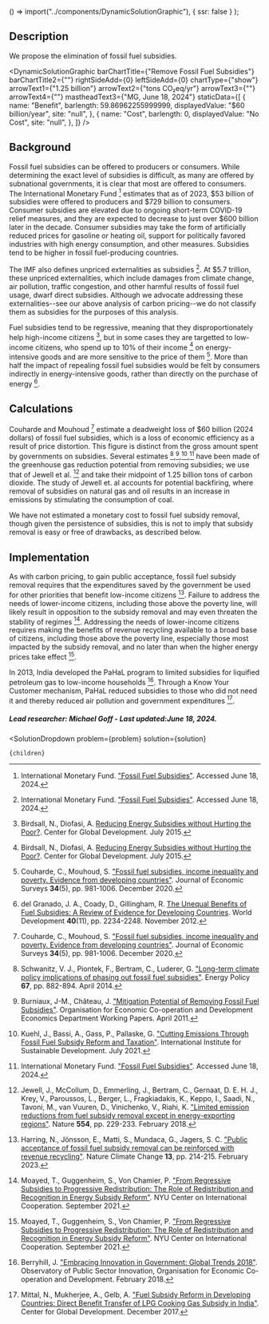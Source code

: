 

  () => import("../components/DynamicSolutionGraphic"),
  { ssr: false }
);

## Description

We propose the elimination of fossil fuel subsidies.

<DynamicSolutionGraphic
  barChartTitle={"Remove Fossil Fuel Subsidies"}
  barChartTitle2={""}
  rightSideAdd={0}
  leftSideAdd={0}
  chartType={"show"}
  arrowText1={"1.25 billion"}
  arrowText2={"tons CO₂eq/yr"}
  arrowText3={""}
  arrowText4={""}
  mastheadText3={"MG, June 18, 2024"}
 staticData={[
    {
     name: "Benefit",
      barlength: 59.86962255999999,
      displayedValue: "$60 billion/year",
      site: "null",
    },
    {
      name: "Cost",
      barlength: 0,
      displayedValue: "No Cost",
      site: "null",
    },
  ]}
/>

## Background

Fossil fuel subsidies can be offered to producers or consumers. While determining the exact level of subsidies is difficult, as many are offered by subnational governments, it is clear that most are offered to consumers. The International Monetary Fund [^"8"] estimates that as of 2023, $53 billion of subsidies were offered to producers and $729 billion to consumers. Consumer subsidies are elevated due to ongoing short-term COVID-19 relief measures, and they are expected to decrease to just over $600 billion later in the decade. Consumer subsidies may take the form of artificially reduced prices for gasoline or heating oil, support for politically favored industries with high energy consumption, and other measures. Subsidies tend to be higher in fossil fuel-producing countries.

The IMF also defines unpriced externalities as subsidies [^"8"]. At $5.7 trillion, these unpriced externalities, which include damages from climate change, air pollution, traffic congestion, and other harmful results of fossil fuel usage, dwarf direct subsidies. Although we advocate addressing these externalities--see our above analysis of carbon pricing--we do not classify them as subsidies for the purposes of this analysis.

Fuel subsidies tend to be regressive, meaning that they disproportionately help high-income citizens [^"3"], but in some cases they are targetted to low-income citizens, who spend up to 10% of their income [^"3"] on energy-intensive goods and are more sensitive to the price of them [^"6"]. More than half the impact of repealing fossil fuel subsidies would be felt by consumers indirectly in energy-intensive goods, rather than directly on the purchase of energy [^"2"].

## Calculations

Couharde and Mouhoud [^"6"] estimate a deadweight loss of $60 billion (2024 dollars) of fossil fuel subsidies, which is a loss of economic efficiency as a result of price distortion. This figure is distinct from the gross amount spent by governments on subsidies. Several estimates [^"9"],[^"10"],[^"1"],[^"8"] have been made of the greenhouse gas reduction potential from removing subsidies; we use that of Jewell et al. [^"7"] and take their midpoint of 1.25 billion tons of carbon dioxide. The study of Jewell et. al accounts for potential backfiring, where removal of subsidies on natural gas and oil results in an increase in emissions by stimulating the consumption of coal.

We have not estimated a monetary cost to fossil fuel subsidy removal, though given the persistence of subsidies, this is not to imply that subsidy removal is easy or free of drawbacks, as described below.

## Implementation

As with carbon pricing, to gain public acceptance, fossil fuel subsidy removal requires that the expenditures saved by the government be used for other priorities that benefit low-income citizens [^"11"]. Failure to address the needs of lower-income citizens, including those above the poverty line, will likely result in opposition to the subsidy removal and may even threaten the stability of regimes [^"12"]. Addressing the needs of lower-income citizens requires making the benefits of revenue recycling available to a broad base of citizens, including those above the poverty line, especially those most impacted by the subsidy removal, and no later than when the higher energy prices take effect [^"12"].

In 2013, India developed the PaHaL program to limited subsidies for liquified petroleum gas to low-income households [^"4"]. Through a Know Your Customer mechanism, PaHaL reduced subsidies to those who did not need it and thereby reduced air pollution and government expenditures [^"5"].

##### Lead researcher: Michael Goff - Last updated:June 18, 2024.



[^"5"]: Mittal, N., Mukherjee, A., Gelb, A. ["Fuel Subsidy Reform in Developing Countries: Direct Benefit Transfer of LPG Cooking Gas Subsidy in India"](https://www.cgdev.org/publication/fuel-subsidy-reform-developing-countries-india). Center for Global Development. December 2017.
[^"4"]: Berryhill, J. ["Embracing Innovation in Government: Global Trends 2018"](https://oecd-opsi.org/blog/embracing-innovation-in-government-global-trends-2018/). Observatory of Public Sector Innovation, Organisation for Economic Co-operation and Development. February 2018.
[^"1"]: Kuehl, J., Bassi, A., Gass, P., Pallaske, G. ["Cutting Emissions Through Fossil Fuel Subsidy Reform and Taxation"](https://www.iisd.org/publications/cutting-emissions-fossil-fuel-subsidies-taxation). International Institute for Sustainable Development. July 2021.
[^"2"]: del Granado, J. A., Coady, D., Gillingham, R. [The Unequal Benefits of Fuel Subsidies: A Review of Evidence for Developing Countries](https://www.sciencedirect.com/science/article/abs/pii/S0305750X12001155). World Development **40**(11), pp. 2234-2248. November 2012.
[^"3"]: Birdsall, N., Diofasi, A. [Reducing Energy Subsidies without Hurting the Poor?](https://www.cgdev.org/blog/reducing-energy-subsidies-without-hurting-poor). Center for Global Development. July 2015.
[^"6"]: Couharde, C., Mouhoud, S. ["Fossil fuel subsidies, income inequality and poverty. Evidence from developing countries"](https://onlinelibrary.wiley.com/doi/abs/10.1111/joes.12384). Journal of Economic Surveys **34**(5), pp. 981-1006. December 2020.
[^"7"]: Jewell, J., McCollum, D., Emmerling, J., Bertram, C., Gernaat, D. E. H. J., Krey, V., Paroussos, L., Berger, L., Fragkiadakis, K., Keppo, I., Saadi, N., Tavoni, M., van Vuuren, D., Vinichenko, V., Riahi, K. ["Limited emission reductions from fuel subsidy removal except in energy-exporting regions"](https://www.nature.com/articles/nature25467). Nature **554**, pp. 229-233. February 2018.
[^"8"]: International Monetary Fund. ["Fossil Fuel Subsidies"](https://www.imf.org/en/Topics/climate-change/energy-subsidies). Accessed June 18, 2024.
[^"9"]: Schwanitz, V. J., Piontek, F., Bertram, C., Luderer, G. ["Long-term climate policy implications of phasing out fossil fuel subsidies"](https://ideas.repec.org/a/eee/enepol/v67y2014icp882-894.html). Energy Policy **67**, pp. 882-894. April 2014.
[^"10"]: Burniaux, J-M., Château, J. ["Mitigation Potential of Removing Fossil Fuel Subsidies"](https://www.oecd-ilibrary.org/economics/mitigation-potential-of-removing-fossil-fuel-subsidies_5kgdx1jr2plp-en). Organisation for Economic Co-operation and Development Economics Department Working Papers. April 2011.
[^"11"]: Harring, N., Jönsson, E., Matti, S., Mundaca, G., Jagers, S. C. ["Public acceptance of fossil fuel subsidy removal can be reinforced with revenue recycling"](https://www.nature.com/articles/s41558-023-01609-4). Nature Climate Change **13**, pp. 214-215. February 2023.
[^"12"]: Moayed, T., Guggenheim, S., Von Chamier, P. ["From Regressive Subsidies to Progressive Redistribution: The Role of Redistribution and Recognition in Energy Subsidy Reform"](https://cic.nyu.edu/resources/from-regressive-subsidies-to-progressive-redistribution-the-role-of-redistribution-and-recognition-in-energy-subsidy-reform/). NYU Center on International Cooperation. September 2021.


  <SolutionDropdown 
    problem={problem} 
    solution={solution}
  >
    {children}
  </SolutionDropdown>